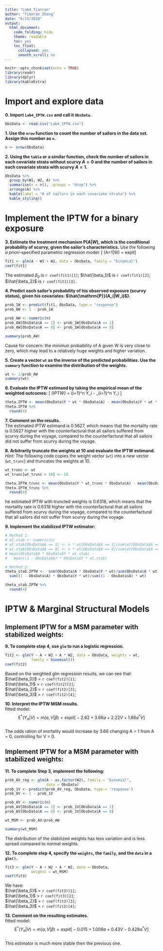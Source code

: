 ```yaml
---
title: "Lab4_Tianran"
author: "Tianran Zhang"
date: "6/15/2020"
output: 
  html_document:
    code_folding: hide
    theme: readable
    toc: yes
    toc_float:
      collapsed: yes
      smooth_scroll: no
---
```


```r
knitr::opts_chunk$set(echo = TRUE)
library(readr)
library(dplyr)
library(kableExtra)
```
# Import and explore data 

**0. Import `Lab4_IPTW.csv` and call it `ObsData`.**

```r
ObsData <- read.csv("Lab4_IPTW.csv")
```

**1. Use the `nrow` function to count the number of sailors in the data set. Assign this number as `n`.**

```r
n <- nrow(ObsData)
```

**2. Using the `table` or a similar function, check the number of sailors in each covariate strata  without scurvy $A=0$ and the number of sailors in each covariate strata with scurvy $A=1$.** 

```r
ObsData %>%
  group_by(W1, W2, A) %>%
  summarise(n = n(), .groups = "drop") %>%
  arrange(A) %>%
  kable(label = "# of sailors in each covariate strata") %>%
  kable_styling()
```


# Implement the IPTW for a binary exposure

**3. Estimate the treatment mechanism $\mathrm{P}(A|W)$, which is the conditional probability of scurvy, given the sailor's characteristics.** Use the following *a priori*-specified parametric regression model: \[
\mathrm{P}(A=1|W) = expit\big[ \beta_0 + \beta_1 W_1 + \beta_2 W_2  \big]
\]

```r
fit1 <- glm(A ~ W1 + W2, data = ObsData, family = "binomial")
coef(fit1)
```

The estimated $\beta_0$ is `r coef(fit1)[1]`; $\hat{\beta_1}$ is `r coef(fit1)[2]`; $\hat{\beta_2}$ is `r coef(fit1)[3]`.     

**4. Predict each sailor's probability of his observed exposure (scurvy status), given his covariates: $\hat{\mathrm{P}}(A_i|W_i)$}.**


```r
prob_1W <- predict(fit1, ObsData, type = "response")
prob_0W <- 1 - prob_1W

prob_AW <- numeric(n)
prob_AW[ObsData$A == 1] <- prob_1W[ObsData$A == 1]
prob_AW[ObsData$A == 0] <- prob_1W[ObsData$A == 0]

summary(prob_AW)
```

Cause for concern: the minimun probability of A given W is very close to zero, which may lead to a relatively huge weights and higher variation.   

**5. Create a vector `wt` as the inverse of the predicted probabilities. Use the `summary` function to examine the distribution of the weights.**
```r
wt <- 1/prob_AW
summary(wt)
```

**6. Evaluate the IPTW estimand by taking the empirical mean of the weighted outcomes:** \[
\hat{\theta}_{IPTW} = \frac{1}{n}\sum_{i=1}^n \frac{\mathrm{I}(A_i=1)}{\hat{\mathrm{P}}(A_i|W_i)}Y_i - \frac{1}{n}\sum_{i=1}^n \frac{\mathrm{I}(A_i=0)}{\hat{\mathrm{P}}(A_i|W_i)}Y_i
\]
```r
theta.IPTW <- mean(ObsData$Y * wt * ObsData$A) - mean(ObsData$Y * wt * (1 - ObsData$A))
theta.IPTW %>%
  round(4)
```
**7. Comment on the results.**   
  The estimated IPTW estimand is 0.5627, which means that the mortality rate is 0.5627 higher with the counterfactural that all sailors suffered from scurvy during the voyage, compared to the counterfactural that all sailors did not suffer from scurvy during the voyage.  

**8. Arbitrarily truncate the weights at 10 and evaluate the IPTW estimand.** *Hint:* The following code copies the weight vector (`wt`) into a new vector (`wt_trunc`) and truncates the weights at 10.
```r
wt_trunc <- wt
wt_trunc[wt_trunc > 10] <- 10

theta.IPTW_trunc <- mean(ObsData$Y * wt_trunc * ObsData$A) - mean(ObsData$Y * wt_trunc * (1 - ObsData$A))
theta.IPTW_trunc %>%
  round(4)
```
he estimated IPTW with truncted weights is 0.6318, which means that the mortality rate is 0.6318 higher with the counterfactural that all sailors suffered from scurvy during the voyage, compared to the counterfactural that all sailors did not suffer from scurvy during the voyage.    

**9. Implement the stabilized IPTW estimator:**
```r
# Method 1:
# wt.stab <- numeric(n)
# wt.stab[ObsData$A == 1] <- n * wt[ObsData$A == 1]/sum(wt[ObsData$A == 1])
# wt.stab[ObsData$A == 0] <- n * wt[ObsData$A == 0]/sum(wt[ObsData$A == 0])
# mean(ObsData$A * ObsData$Y * wt.stab) -
#   mean((1 - ObsData$A) * ObsData$Y * wt.stab)

# Method 2:
theta_stab.IPTW <-  sum(ObsData$A * ObsData$Y * wt)/sum(ObsData$A * wt) -
  sum((1 - ObsData$A) * ObsData$Y * wt)/sum((1 - ObsData$A) * wt)

theta_stab.IPTW %>%
  round(4)
```


# IPTW & Marginal Structural Models 
## Implement IPTW for a MSM parameter with stabilized weights:
**9. To complete step 4, sse `glm` to run a logistic regression.** 
```r
fit2 <- glm(Y ~ A + W2 + A * W2, data = ObsData, weights = wt,
            family = binomial())
coef(fit2)
```

Based on the weighted glm regression results, we can see that:   
$\hat{\beta_0}$ = `r coef(fit2)[1]`;   
$\hat{\beta_1}$ = `r coef(fit2)[2]`;   
$\hat{\beta_2}$ = `r coef(fit2)[3]`;   
$\hat{\beta_3}$ = `r coef(fit2)[4]`;    

**10. Interpret the IPTW MSM results.**   
  fitted model: $$\mathrm{E}^*(Y_a |V ) = m(a, V | \beta) =expit\big[ -2.62 + 3.66 a + 2.22 V + 1.86 a^*V \big]$$   
  The odds ration of mortality would increase by 3.66 changing A = 1 from A = 0, controlling for V = 0.      

## Implement IPTW for a MSM parameter with stabilized weights:
 **11. To complete Step 3, implement the following:**
```r
prob_AV_reg <- glm(A ~ as.factor(W2), family = "binomial", 
                   data = ObsData)
prob_1V <- predict(prob_AV_reg, ObsData, type = 'response')
prob_0V <- 1 - prob_1V

prob_AV <- numeric(n)
prob_AV[ObsData$A == 1] <- prob_1V[ObsData$A == 1]
prob_AV[ObsData$A == 0] <- prob_1V[ObsData$A == 0]

wt_MSM <- prob_AV/prob_AW

summary(wt_MSM)
```
The distribution of the stabilized weights has less variation and is less spread compared to normal weights.    

  **12. To complete step 4, specify the `weights`, the `family`, and the `data` in a `glm()`.**
```r
fit3 <- glm(Y ~ A + W2 + A * W2, data = ObsData,
            weights = wt_MSM)
coef(fit3)
```
 
We have:   
$\hat{\beta_0}$ = `r coef(fit3)[1]`;   
$\hat{\beta_1}$ = `r coef(fit3)[2]`;   
$\hat{\beta_2}$ = `r coef(fit3)[3]`;   
$\hat{\beta_3}$ = `r coef(fit3)[4]`;    

**13. Comment on the resulting estimates.**      
fitted model: $$\mathrm{E}^*(Y_a |V ) = m(a, V | \beta) =expit\big[ -0.015 + 1.008 a + 0.43 V - 0.428 a^*V \big]$$.    
This estimator is much more stable then the previous one. 


